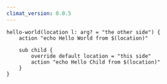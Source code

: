 ```yaml
---
climat_version: 0.0.5
---
```

```clidsl title="overriding-defaults.cli"
hello-world(location l: arg? = "the other side") {
    action "echo Hello World from $(location)"

    sub child {
        override default location = "this side"
        action "echo Hello Child from $(location)"
    }
}
```